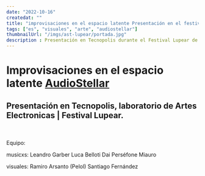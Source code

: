 ```yaml
---
date: "2022-10-16"
createdat: ""
title: "improvisaciones en el espacio latente Presentación en el festival lupear"
tags: ["es", "visuales", "arte", "audiostellar"]
thumbnailUrl: "/imgs/ast-lupear/portada.jpg"
description : Presentación en Tecnopolis durante el Festival Lupear de "Improvisaciones en el espacio latente" | AudioStellar. 
---
```


# Improvisaciones en el espacio latente [AudioStellar](https://audiostellar.xyz/)

## Presentación en Tecnopolis, laboratorio de Artes Electronicas | Festival Lupear.

<br />



<Youtube id="kZhcpq4R4c0" width="w-2/4" />

<br />
Equipo:

musicxs:
Leandro Garber
Luca Belloti
Dai Perséfone Miauro

visuales:
Ramiro Arsanto (Pelol)
Santiago Fernández
